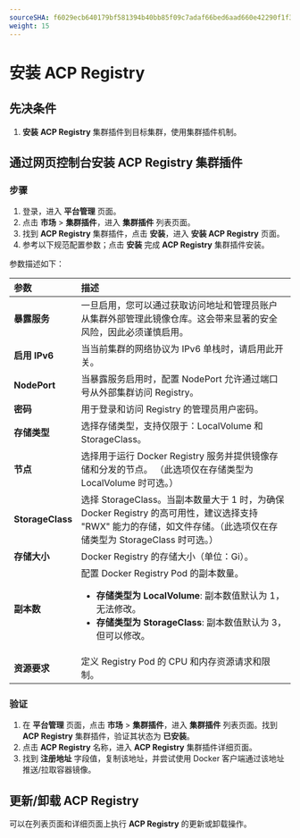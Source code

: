```yaml
---
sourceSHA: f6029ecb640179bf581394b40bb85f09c7adaf66bed6aad660e42290f1f3b5f8
weight: 15
---
```


# 安装 ACP Registry

## 先决条件

1. **安装** **ACP Registry** 集群插件到目标集群，使用集群插件机制。

## 通过网页控制台安装 ACP Registry 集群插件

### 步骤

1. 登录，进入 **平台管理** 页面。
2. 点击 **市场** > **集群插件**，进入 **集群插件** 列表页面。
3. 找到 **ACP Registry** 集群插件，点击 **安装**，进入 **安装 ACP Registry** 页面。
4. 参考以下规范配置参数；点击 **安装** 完成 **ACP Registry** 集群插件安装。

参数描述如下：

| **参数**                 | **描述**                                                                                                                                                                                                                                   |
| :---------------------- | :------------------------------------------------------------------------------------------------------------------------------------------------------------------------------------------------------------------------------------------ |
| **暴露服务**            | 一旦启用，您可以通过获取访问地址和管理员账户从集群外部管理此镜像仓库。这会带来显著的安全风险，因此必须谨慎启用。                                                                                                                  |
| **启用 IPv6**          | 当当前集群的网络协议为 IPv6 单栈时，请启用此开关。                                                                                                                                                                                          |
| **NodePort**           | 当暴露服务启用时，配置 NodePort 允许通过端口号从外部集群访问 Registry。                                                                                                                                                                   |
| **密码**               | 用于登录和访问 Registry 的管理员用户密码。                                                                                                                                                                                                     |
| **存储类型**           | 选择存储类型，支持仅限于：LocalVolume 和 StorageClass。                                                                                                                                                                              |
| **节点**               | 选择用于运行 Docker Registry 服务并提供镜像存储和分发的节点。 （此选项仅在存储类型为 LocalVolume 时可选。）                                                                                                                           |
| **StorageClass**       | 选择 StorageClass。当副本数量大于 1 时，为确保 Docker Registry 的高可用性，建议选择支持 "RWX" 能力的存储，如文件存储。（此选项仅在存储类型为 StorageClass 时可选。）                                          |
| **存储大小**           | Docker Registry 的存储大小（单位：Gi）。                                                                                                                                                                                                 |
| **副本数**             | 配置 Docker Registry Pod 的副本数量。 <ul><li> **存储类型为 LocalVolume**: 副本数值默认为 1，无法修改。 </li><li>**存储类型为 StorageClass**: 副本数值默认为 3，但可以修改。</li></ul>                                      |
| **资源要求**           | 定义 Registry Pod 的 CPU 和内存资源请求和限制。                                                                                                                                                                                                |

### 验证

1. 在 **平台管理** 页面，点击 **市场** > **集群插件**，进入 **集群插件** 列表页面。找到 **ACP Registry** 集群插件，验证其状态为 **已安装**。
2. 点击 **ACP Registry** 名称，进入 **ACP Registry** 集群插件详细页面。
3. 找到 **注册地址** 字段值，复制该地址，并尝试使用 Docker 客户端通过该地址推送/拉取容器镜像。

## 更新/卸载 ACP Registry

可以在列表页面和详细页面上执行 **ACP Registry** 的更新或卸载操作。
